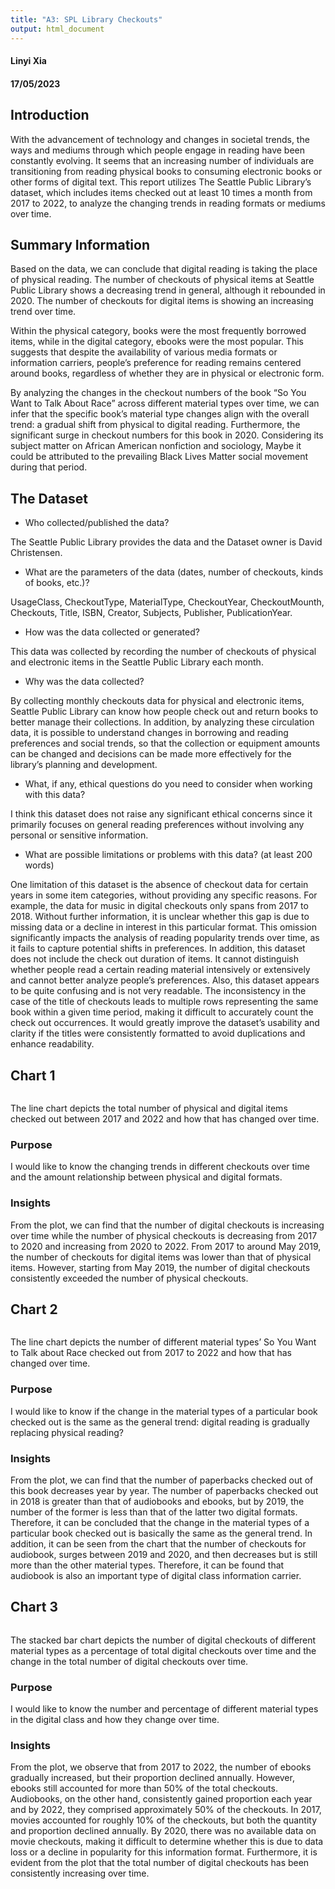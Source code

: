```yaml
---
title: "A3: SPL Library Checkouts"
output: html_document
---
```

#### Linyi Xia
#### 17/05/2023

## Introduction
With the advancement of technology and changes in societal trends, the ways and mediums through which people engage in reading have been constantly evolving. It seems that an increasing number of individuals are transitioning from reading physical books to consuming electronic books or other forms of digital text. This report utilizes The Seattle Public Library's dataset, which includes items checked out at least 10 times a month from 2017 to 2022, to analyze the changing trends in reading formats or mediums over time.


## Summary Information
Based on the data, we can conclude that digital reading is taking the place of physical reading. The number of checkouts of physical items at Seattle Public Library shows a decreasing trend in general, although it rebounded in 2020. The number of checkouts for digital items is showing an increasing trend over time.

Within the physical category, books were the most frequently borrowed items, while in the digital category, ebooks were the most popular. This suggests that despite the availability of various media formats or information carriers, people's preference for reading remains centered around books, regardless of whether they are in physical or electronic form.

By analyzing the changes in the checkout numbers of the book "So You Want to Talk About Race" across different material types over time, we can infer that the specific book's material type changes align with the overall trend: a gradual shift from physical to digital reading. Furthermore, the significant surge in checkout numbers for this book in 2020. Considering its subject matter on African American nonfiction and sociology, Maybe it could be attributed to the prevailing Black Lives Matter social movement during that period.


## The Dataset

- Who collected/published the data?  

The Seattle Public Library provides the data and the Dataset owner is David Christensen.

- What are the parameters of the data (dates, number of checkouts, kinds of books, etc.)?

UsageClass, CheckoutType, MaterialType, CheckoutYear, CheckoutMounth, Checkouts, Title, ISBN,
Creator, Subjects, Publisher, PublicationYear.

- How was the data collected or generated?

This data was collected by recording the number of checkouts of physical and electronic items in the Seattle Public Library each month.

- Why was the data collected?

By collecting monthly checkouts data for physical and electronic items, Seattle Public Library can know how people check out and return books to better manage their collections. In addition, by analyzing these circulation data, it is possible to understand changes in borrowing and reading preferences and social trends, so that the collection or equipment amounts can be changed and decisions can be made more effectively for the library's planning and development.

- What, if any, ethical questions do you need to consider when working with this data? 

I think this dataset does not raise any significant ethical concerns since it primarily focuses on general reading preferences without involving any personal or sensitive information.

- What are possible limitations or problems with this data?   (at least 200 words)

One limitation of this dataset is the absence of checkout data for certain years in some item categories, without providing any specific reasons. For example, the data for music in digital checkouts only spans from 2017 to 2018. Without further information, it is unclear whether this gap is due to missing data or a decline in interest in this particular format. This omission significantly impacts the analysis of reading popularity trends over time, as it fails to capture potential shifts in preferences. In addition, this dataset does not include the check out duration of items. It cannot distinguish whether people read a certain reading material intensively or extensively and cannot better analyze people's preferences. Also, this dataset appears to be quite confusing and is not very readable. The inconsistency in the case of the title of checkouts leads to multiple rows representing the same book within a given time period, making it difficult to accurately count the check out occurrences. It would greatly improve the dataset's usability and clarity if the titles were consistently formatted to avoid duplications and enhance readability. 

## Chart 1

```r

```

The line chart depicts the total number of physical and digital items checked out between 2017 and 2022 and how that has changed over time.

### Purpose
I would like to know the changing trends in different checkouts over time and the amount relationship between physical and digital formats.

### Insights
From the plot, we can find that the number of digital checkouts is increasing over time while the number of physical checkouts is decreasing from 2017 to 2020 and increasing from 2020 to 2022. From 2017 to around May 2019, the number of checkouts for digital items was lower than that of physical items. However, starting from May 2019, the number of digital checkouts consistently exceeded the number of physical checkouts.


## Chart 2

```r

```

The line chart depicts the number of different material types' So You Want to Talk about Race  checked out from 2017 to 2022 and how that has changed over time.

### Purpose
I would like to know if the change in the material types of a particular book checked out is the same as the general trend: digital reading is gradually replacing physical reading?

### Insights
From the plot, we can find that the number of paperbacks checked out of this book decreases year by year. The number of paperbacks checked out in 2018 is greater than that of audiobooks and ebooks, but by 2019, the number of the former is less than that of the latter two digital formats. Therefore, it can be concluded that the change in the material types of a particular book checked out is basically the same as the general trend. In addition, it can be seen from the chart that the number of checkouts for audiobook, surges between 2019 and 2020, and then decreases but is still more than the other material types. Therefore, it can be found that audiobook is also an important type of digital class information carrier.


## Chart 3

```r

```

The stacked bar chart depicts the number of digital checkouts of different material types as a percentage of total digital checkouts over time and the change in the total number of digital checkouts over time.

### Purpose
I would like to know the number and percentage of different material types in the digital class and how they change over time.

### Insights
From the plot, we observe that from 2017 to 2022, the number of ebooks gradually increased, but their proportion declined annually. However, ebooks still accounted for more than 50% of the total checkouts. Audiobooks, on the other hand, consistently gained proportion each year and by 2022, they comprised approximately 50% of the checkouts. In 2017, movies accounted for roughly 10% of the checkouts, but both the quantity and proportion declined annually. By 2020, there was no available data on movie checkouts, making it difficult to determine whether this is due to data loss or a decline in popularity for this information format. Furthermore, it is evident from the plot that the total number of digital checkouts has been consistently increasing over time.


